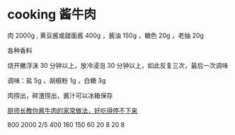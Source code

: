 # cooking 酱牛肉

肉 2000g , 黄豆酱或甜面酱 400g ，酱油 150g ，糖色 20g ，老抽 20g

各种香料

烧开撇浮沫 30 分钟以上，放冷浸泡 30 分钟以上，如此反复三次，最后一次调味

调味：盐 5g ，胡椒粉 1g ，白糖 3g

肉捞出，碎渣捞出，酱汁可以冰箱保存

[厨师长教你酱牛肉的家常做法，好吃得停不下来](https://youtu.be/Lk8pPuOTxpU)

800
2000 2/5
400 160
150 60
20 8
20 8
